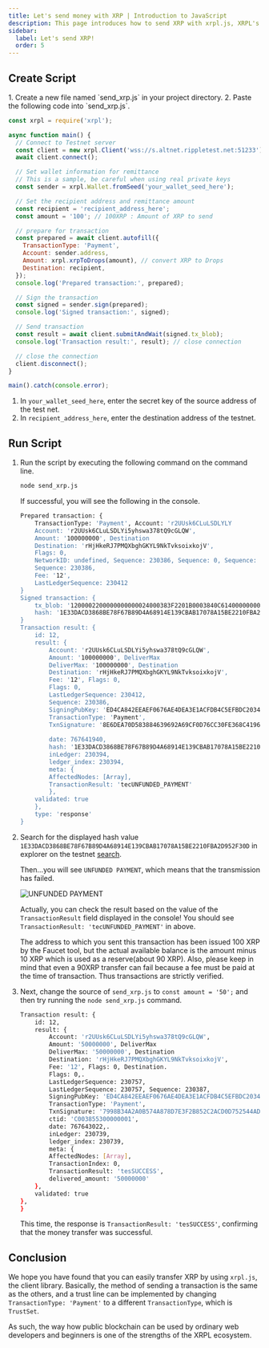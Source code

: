 ```yaml
---
title: Let's send money with XRP | Introduction to JavaScript
description: This page introduces how to send XRP with xrpl.js, XRPL's library based on JavaScript.
sidebar: 
  label: Let's send XRP!
  order: 5
---
```



## Create Script

<Steps> 
1. Create a new file named `send_xrp.js` in your project directory. 
2. Paste the following code into `send_xrp.js`.

   ```javascript
   const xrpl = require('xrpl');

   async function main() {
     // Connect to Testnet server
     const client = new xrpl.Client('wss://s.altnet.rippletest.net:51233');
     await client.connect();

     // Set wallet information for remittance
     // This is a sample, be careful when using real private keys
     const sender = xrpl.Wallet.fromSeed('your_wallet_seed_here');

     // Set the recipient address and remittance amount
     const recipient = 'recipient_address_here';
     const amount = '100'; // 100XRP : Amount of XRP to send

     // prepare for transaction
     const prepared = await client.autofill({
       TransactionType: 'Payment', 
       Account: sender.address,
       Amount: xrpl.xrpToDrops(amount), // convert XRP to Drops
       Destination: recipient, 
     });
     console.log('Prepared transaction:', prepared);

     // Sign the transaction
     const signed = sender.sign(prepared);
     console.log('Signed transaction:', signed);

     // Send transaction
     const result = await client.submitAndWait(signed.tx_blob);
     console.log('Transaction result:', result); // close connection

     // close the connection
     client.disconnect(); 
   }

   main().catch(console.error);
   ```

   1. In `your_wallet_seed_here`, enter the secret key of the source address of the test net. 
   2. In `recipient_address_here`, enter the destination address of the testnet.

</Steps>

## Run Script

<Steps>

1. Run the script by executing the following command on the command line.

    ```bash
    node send_xrp.js
    ```

    If successful, you will see the following in the console.

    ```bash
    Prepared transaction: {
        TransactionType: 'Payment', Account: 'r2UUsk6CLuLSDLYLY
        Account: 'r2UUsk6CLuLSDLYi5yhswa378tQ9cGLQW',
        Amount: '100000000', Destination
        Destination: 'rHjHkeRJ7PMQXbghGKYL9NkTvksoixkojV',
        Flags: 0,
        NetworkID: undefined, Sequence: 230386, Sequence: 0, Sequence: 0, Sequence: 0
        Sequence: 230386,
        Fee: '12',
        LastLedgerSequence: 230412
    }
    Signed transaction: {
        tx_blob: '1200002200000000000024000383F2201B0003840C614000000005F5E100684000000000000000000C7321ED4CA842EEAEF0676AE4DEA3E1ACFDB4C5EFBDC 2034091627BF4BE1EE3683C948374408E6DEA70D583884639692A69CF0D76CC30FE368C41967B87FA5E717462F1F768DFE6205A285747963F52D7A61AAB77F09A 967E9459C6770543ED1CF233EF8D0481140647116D6E951B75A250510595C2E2772F56584A8314B781779BC48D6A07B5685B1D2EBE7AE0F0B7B2EF',
        hash: '1E33DACD3868BE78F67B89D4A68914E139CBAB17078A15BE2210FBA2D952F30D'
    }
    Transaction result: {
        id: 12, 
        result: {
            Account: 'r2UUsk6CLuLSDLYi5yhswa378tQ9cGLQW',
            Amount: '100000000', DeliverMax
            DeliverMax: '100000000', Destination
            Destination: 'rHjHkeRJ7PMQXbghGKYL9NkTvksoixkojV',
            Fee: '12', Flags: 0,
            Flags: 0,
            LastLedgerSequence: 230412,
            Sequence: 230386,
            SigningPubKey: 'ED4CA842EEAEF0676AE4DEA3E1ACFDB4C5EFBDC2034091627BF4BE1EE3683C9483',
            TransactionType: 'Payment',
            TxnSignature: '8E6DEA70D583884639692A69CF0D76CC30FE368C41967B87FA5E717462F1F768DFE6205A285747963F52D7A61AAB77F09A967E9459C6770543ED 1CF233EF8D04',.
            
            date: 767641940,
            hash: '1E33DACD3868BE78F67B89D4A68914E139CBAB17078A15BE2210FBA2D952F30D', ctid: 'C00383FA00860001', date: 767641940, inLedger: 230394
            inLedger: 230394,
            ledger_index: 230394,
            meta: {
            AffectedNodes: [Array], 
            TransactionResult: 'tecUNFUNDED_PAYMENT'
            },
        validated: true
        }, 
        type: 'response'
    }
    ```

2. Search for the displayed hash value ``1E33DACD3868BE78F67B89D4A68914E139CBAB17078A15BE2210FBA2D952F30D`` in explorer on the testnet [search](https://test.bithomp.com/explorer/1E33DACD3868BE78F67B89D4A68914E139CBAB17078A15BE2210FBA2D952F30D).
    
    Then...you will see `UNFUNDED PAYMENT`, which means that the transmission has failed.

    ![UNFUNDED PAYMENT](../../../../../assets/images/basics/img-unfunded-payment.webp)

    Actually, you can check the result based on the value of the `TransactionResult` field displayed in the console! You should see `TransactionResult: 'tecUNFUNDED_PAYMENT'` in above.

    The address to which you sent this transaction has been issued 100 XRP by the Faucet tool, but the actual available balance is the amount minus 10 XRP which is used as a reserve(about 90 XRP). Also, please keep in mind that even a 90XRP transfer can fail because a fee must be paid at the time of transaction. Thus transactions are strictly verified. 
    

3. Next, change the source of `send_xrp.js` to `const amount = '50';` and then try running the `node send_xrp.js` command.

    ```bash
    Transaction result: {
        id: 12, 
        result: {
            Account: 'r2UUsk6CLuLSDLYi5yhswa378tQ9cGLQW',
            Amount: '50000000', DeliverMax
            DeliverMax: '50000000', Destination
            Destination: 'rHjHkeRJ7PMQXbghGKYL9NkTvksoixkojV',
            Fee: '12', Flags: 0, Destination.
            Flags: 0,.
            LastLedgerSequence: 230757,
            LastLedgerSequence: 230757, Sequence: 230387,
            SigningPubKey: 'ED4CA842EEAEF0676AE4DEA3E1ACFDB4C5EFBDC2034091627BF4BE1EE3683C9483',
            TransactionType: 'Payment',
            TxnSignature: '7998B34A2A0B574A878D7E3F2B852C2ACD0D752544AD77670242F9B27524949F45AF64BEFAA0296566CEAFCD6404E65347C2E8CAFA010A691B38 F2736769A90A',.
            ctid: 'C003855300000001',
            date: 767643022,.
            inLedger: 230739,
            ledger_index: 230739, 
            meta: {
            AffectedNodes: [Array], 
            TransactionIndex: 0,
            TransactionResult: 'tesSUCCESS',
            delivered_amount: '50000000'
        }, 
        validated: true
    }, 
    }
    ```

    This time, the response is `TransactionResult: 'tesSUCCESS'`, confirming that the money transfer was successful.
</Steps>

## Conclusion

We hope you have found that you can easily transfer XRP by using `xrpl.js`, the client library.
Basically, the method of sending a transaction is the same as the others, and a trust line can be implemented by changing `TransactionType: 'Payment'` to a different `TransactionType`, which is `TrustSet`.

As such, the way how public blockchain can be used by ordinary web developers and beginners is one of the strengths of the XRPL ecosystem.